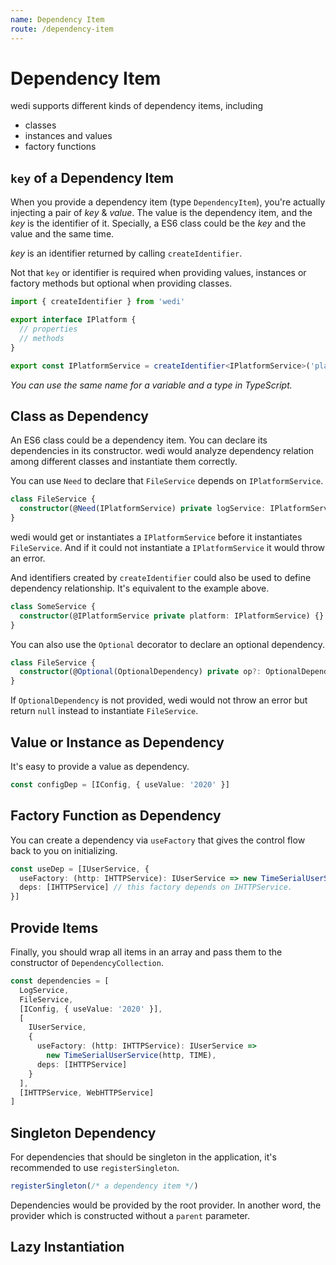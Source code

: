 ```yaml
---
name: Dependency Item
route: /dependency-item
---
```


# Dependency Item

wedi supports different kinds of dependency items, including

- classes
- instances and values
- factory functions

## `key` of a Dependency Item

When you provide a dependency item (type `DependencyItem`), you're actually injecting a pair of _key_ & _value_. The value is the dependency item, and the _key_ is the identifier of it. Specially, a ES6 class could be the _key_ and the value and the same time.

_key_ is an identifier returned by calling `createIdentifier`.

Not that `key` or identifier is required when providing values, instances or factory methods but optional when providing classes.

```ts
import { createIdentifier } from 'wedi'

export interface IPlatform {
  // properties
  // methods
}

export const IPlatformService = createIdentifier<IPlatformService>('platform')
```

_You can use the same name for a variable and a type in TypeScript._

## Class as Dependency

An ES6 class could be a dependency item. You can declare its dependencies in its constructor. wedi would analyze dependency relation among different classes and instantiate them correctly.

You can use `Need` to declare that `FileService` depends on `IPlatformService`.

```ts
class FileService {
  constructor(@Need(IPlatformService) private logService: IPlatformService) {}
}
```

wedi would get or instantiates a `IPlatformService` before it instantiates `FileService`. And if it could not instantiate a `IPlatformService` it would throw an error.

And identifiers created by `createIdentifier` could also be used to define dependency relationship. It's equivalent to the example above.

```ts
class SomeService {
  constructor(@IPlatformService private platform: IPlatformService) {}
}
```

You can also use the `Optional` decorator to declare an optional dependency.

```ts
class FileService {
  constructor(@Optional(OptionalDependency) private op?: OptionalDependency) {}
}
```

If `OptionalDependency` is not provided, wedi would not throw an error but return `null` instead to instantiate `FileService`.

## Value or Instance as Dependency

It's easy to provide a value as dependency.

```ts
const configDep = [IConfig, { useValue: '2020' }]
```

## Factory Function as Dependency

You can create a dependency via `useFactory` that gives the control flow back to you on initializing.

```ts
const useDep = [IUserService, {
  useFactory: (http: IHTTPService): IUserService => new TimeSerialUserService(http, TIME)，
  deps: [IHTTPService] // this factory depends on IHTTPService.
}]
```

## Provide Items

Finally, you should wrap all items in an array and pass them to the constructor of `DependencyCollection`.

```ts
const dependencies = [
  LogService,
  FileService,
  [IConfig, { useValue: '2020' }],
  [
    IUserService,
    {
      useFactory: (http: IHTTPService): IUserService =>
        new TimeSerialUserService(http, TIME),
      deps: [IHTTPService]
    }
  ],
  [IHTTPService, WebHTTPService]
]
```

## Singleton Dependency

For dependencies that should be singleton in the application, it's recommended to use `registerSingleton`.

```ts
registerSingleton(/* a dependency item */)
```

Dependencies would be provided by the root provider. In another word, the provider which is constructed without a `parent` parameter.

## Lazy Instantiation


